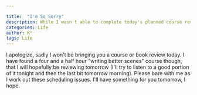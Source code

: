 ```yaml
---

title:  "I'm So Sorry"
description: While I wasn't able to complete today's planned course review, I've discovered a promising "writing better scenes" course that runs about four and a half hours. I'm planning to dive into it tonight and finish up tomorrow morning, so I should have a thorough review ready for you soon. Thanks for your patience as I work on maintaining a consistent reviewing schedule.
categories: Life
author: K°
tags: Life
---
```


I apologize, sadly I won't be bringing you a course or book review today. I have found a four and a half hour "writing better scenes" course though, that I will hopefully be reviewing tomorrow (I'll try to listen to a good portion of it tonight and then the last bit tomorrow morning). Please bare with me as I work out these scheduling issues. I'll have something for you tomorrow, I hope.

